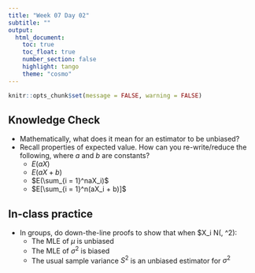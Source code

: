 ```yaml
---
title: "Week 07 Day 02"
subtitle: ""
output: 
  html_document:
    toc: true
    toc_float: true
    number_section: false
    highlight: tango
    theme: "cosmo"
---
```


```r
knitr::opts_chunk$set(message = FALSE, warning = FALSE)
```

## Knowledge Check

+ Mathematically, what does it mean for an estimator to be unbiased?
+ Recall properties of expected value. How can you re-write/reduce the following, where $a$ and $b$ are constants?
    + $E(aX)$
    + $E(aX + b)$
    + $E(\sum_{i = 1}^naX_i)$
    + $E[\sum_{i = 1}^n(aX_i + b)]$
    
## In-class practice

+ In groups, do down-the-line proofs to show that when $X_i \sim N(\mu, \sigma^2):
    + The MLE of $\mu$ is unbiased
    + The MLE of $\sigma^2$ is biased
    + The usual sample variance $S^2$ is an unbiased estimator for $\sigma^2$
    
